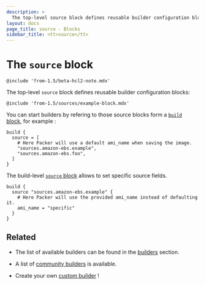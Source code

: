 ```yaml
---
description: >
  The top-level source block defines reusable builder configuration blocks
layout: docs
page_title: source - Blocks
sidebar_title: <tt>source</tt>
---
```


# The `source` block

`@include 'from-1.5/beta-hcl2-note.mdx'`

The top-level `source` block defines reusable builder configuration blocks:

`@include 'from-1.5/sources/example-block.mdx'`

You can start builders by refering to those source blocks form a [`build`
block](/docs/from-1.5/blocks/build), for example :

```hcl
build {
  source = [
    # Here Packer will use a default ami_name when saving the image.
    "sources.amazon-ebs.example",
    "sources.amazon-ebs.foo",
  ]
}
```

The build-level [`source` block](/docs/from-1.5/blocks/build/source) allows to
set specific source fields.

```hcl
build {
  source "sources.amazon-ebs.example" {
    # Here Packer will use the provided ami_name instead of defaulting it.
    ami_name = "specific"
  }
}
```

## Related

- The list of available builders can be found in the [builders](/docs/builders)
  section.

- A list of [community
  builders](/community-tools#community-builders) is available.

- Create your own [custom builder](/docs/extending/custom-builders) !
